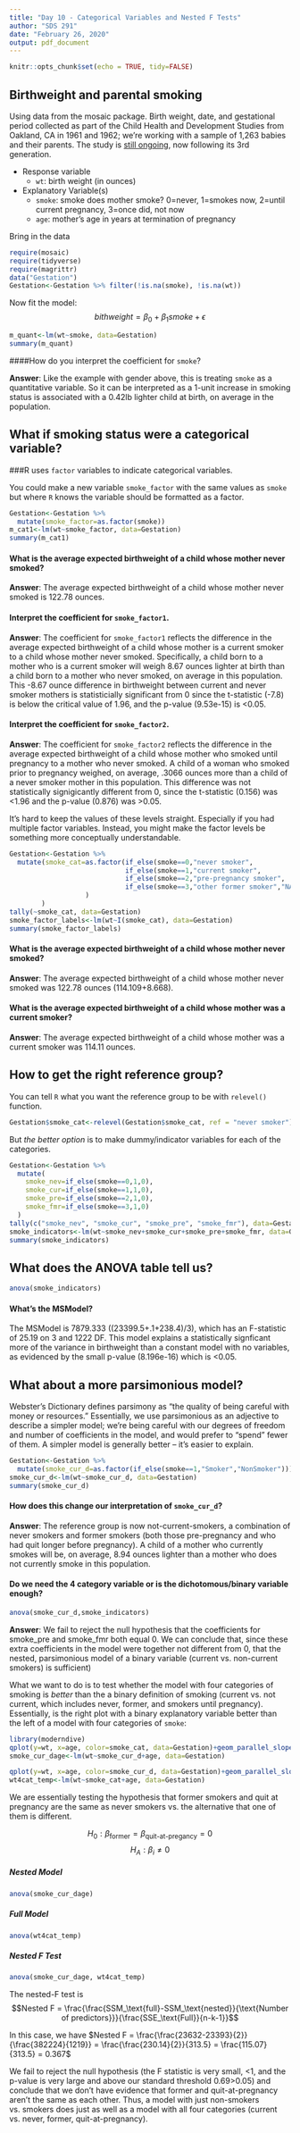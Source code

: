 ```yaml
---
title: "Day 10 - Categorical Variables and Nested F Tests"
author: "SDS 291"
date: "February 26, 2020"
output: pdf_document
---
```


```r
knitr::opts_chunk$set(echo = TRUE, tidy=FALSE)
```


## Birthweight and parental smoking
Using data from the mosaic package. Birth weight, date, and gestational period collected as part of the Child Health and Development Studies from Oakland, CA in 1961 and 1962; we're working with a sample of 1,263 babies and their parents. The study is [still ongoing](http://www.chdstudies.org/index.php), now following its 3rd generation.

- Response variable
    - `wt`: birth weight (in ounces) 
    
- Explanatory Variable(s)
    - `smoke`: smoke does mother smoke? 0=never, 1=smokes now, 2=until current pregnancy, 3=once did, not now
    - `age`: mother's age in years at termination of pregnancy

Bring in the data

```r
require(mosaic)
require(tidyverse)
require(magrittr)
data("Gestation")
Gestation<-Gestation %>% filter(!is.na(smoke), !is.na(wt))
```

Now fit the model: $$bithweight=\beta_0+\beta_1 smoke+ \epsilon$$
```r
m_quant<-lm(wt~smoke, data=Gestation)
summary(m_quant)
```

####How do you interpret the coefficient for `smoke`?

**Answer**: Like the example with gender above, this is treating `smoke` as a quantitative variable. So it can be interpreted as a 1-unit increase in smoking status is associated with a 0.42lb lighter child at birth, on average in the population. 

\newpage

## What if smoking status were a categorical variable?

###R uses `factor` variables to indicate categorical variables. 

You could make a new variable `smoke_factor` with the same values as `smoke` but where `R` knows the variable should be formatted as a factor.
```r
Gestation<-Gestation %>%
  mutate(smoke_factor=as.factor(smoke))
m_cat1<-lm(wt~smoke_factor, data=Gestation)
summary(m_cat1)
```

#### What is the average expected birthweight of a child whose mother never smoked?

 **Answer**: The average expected birthweight of a child whose mother never smoked is 122.78 ounces. 

#### Interpret the coefficient for `smoke_factor1`.

 **Answer**: The coefficient for `smoke_factor1` reflects the difference in the average expected birthweight of a child whose mother is a current smoker to a child whose mother never smoked. Specifically, a child born to a mother who is a current smoker will weigh 8.67 ounces lighter at birth than a child born to a mother who never smoked, on average in this population. This -8.67 ounce difference in birthweight between current and never smoker mothers is statisticially significant from 0 since the t-statistic (-7.8) is below the critical value of 1.96, and the p-value (9.53e-15) is <0.05. 

#### Interpret the coefficient for `smoke_factor2`.

 **Answer**: The coefficient for `smoke_factor2` reflects the difference in the average expected birthweight of a child whose mother who smoked until pregnancy to a mother who never smoked. A child of a woman who smoked prior to pregnancy weighed, on average, .3066 ounces more than a child of a never smoker mother in this population. This difference was not statistically signigicantly different from 0, since the t-statistic (0.156) was <1.96 and the p-value (0.876) was >0.05. 

It's hard to keep the values of these levels straight. Especially if you had multiple factor variables. Instead, you might make the factor levels be something more conceptually understandable.

```r
Gestation<-Gestation %>%
  mutate(smoke_cat=as.factor(if_else(smoke==0,"never smoker",
                             if_else(smoke==1,"current smoker",
                             if_else(smoke==2,"pre-pregnancy smoker",
                             if_else(smoke==3,"other former smoker","NA"))))
                   )
        )
tally(~smoke_cat, data=Gestation)
smoke_factor_labels<-lm(wt~I(smoke_cat), data=Gestation)
summary(smoke_factor_labels)
```

#### What is the average expected birthweight of a child whose mother never smoked?

**Answer**: The average expected birthweight of a child whose mother never smoked was 122.78 ounces (114.109+8.668). 

#### What is the average expected birthweight of a child whose mother was a current smoker?

 **Answer**: The average expected birthweight of a child whose mother was a current smoker was 114.11 ounces. 

## How to get the right reference group?
You can tell `R` what you want the reference group to be with `relevel()` function.
```r
Gestation$smoke_cat<-relevel(Gestation$smoke_cat, ref = "never smoker")
```

But *the better option* is to make dummy/indicator variables for each of the categories.
```r
Gestation<-Gestation %>%
  mutate(
    smoke_nev=if_else(smoke==0,1,0),
    smoke_cur=if_else(smoke==1,1,0),
    smoke_pre=if_else(smoke==2,1,0),
    smoke_fmr=if_else(smoke==3,1,0)
  )
tally(c("smoke_nev", "smoke_cur", "smoke_pre", "smoke_fmr"), data=Gestation)
smoke_indicators<-lm(wt~smoke_nev+smoke_cur+smoke_pre+smoke_fmr, data=Gestation)
summary(smoke_indicators)
```

\newpage

## What does the ANOVA table tell us?
```r
anova(smoke_indicators)
```

#### What's the MSModel?

 The MSModel is 7879.333 ((23399.5+.1+238.4)/3), which has an F-statistic of 25.19 on 3 and 1222 DF. This model explains a statistically signficant more of the variance in birthweight than a constant model with no variables, as evidenced by the small p-value (8.196e-16) which is <0.05. 

\newpage

## What about a more parsimonious model?

Webster's Dictionary defines parsimony as "the quality of being careful with money or resources." Essentially, we use parsimonious as an adjective to describe a simpler model; we're being careful with our degrees of freedom and number of coefficients in the model, and would prefer to "spend" fewer of them. A simpler model is generally better -- it's easier to explain.

```r
Gestation<-Gestation %>%
  mutate(smoke_cur_d=as.factor(if_else(smoke==1,"Smoker","NonSmoker")))
smoke_cur_d<-lm(wt~smoke_cur_d, data=Gestation)
summary(smoke_cur_d)
```


#### How does this change our interpretation of `smoke_cur_d`?

 **Answer**: The reference group is now not-current-smokers, a combination of never smokers and former smokers (both those pre-pregnancy and who had quit longer before pregnancy). A child of a mother who currently smokes will be, on average, 8.94 ounces lighter than a mother who does not currently smoke in this population. 

#### Do we need the 4 category variable or is the dichotomous/binary variable enough?

```r
anova(smoke_cur_d,smoke_indicators)
```

**Answer**: We fail to reject the null hypothesis that the coefficients for smoke_pre and smoke_fmr both equal 0. We can conclude that, since these extra coefficients in the model were together not different from 0, that the nested, parsimonious model of a binary variable (current vs. non-current smokers) is sufficient) 

What we want to do is to test whether the model with four categories of smoking is _better_ than the a binary definition of smoking (current vs. not current, which includes never, former, and smokers until pregnancy). Essentially, is the right plot with a binary explanatory variable better than the left of a model with four categories of `smoke`:

```r
library(moderndive)
qplot(y=wt, x=age, color=smoke_cat, data=Gestation)+geom_parallel_slopes(se=FALSE)
smoke_cur_dage<-lm(wt~smoke_cur_d+age, data=Gestation)
```


```r
qplot(y=wt, x=age, color=smoke_cur_d, data=Gestation)+geom_parallel_slopes(se=FALSE)
wt4cat_temp<-lm(wt~smoke_cat+age, data=Gestation)
```

\newpage
We are essentially testing the hypothesis that former smokers and quit at pregnancy are the same as never smokers vs. the alternative that one of them is different. 

$$H_0: \beta_\text{former} = \beta_\text{quit-at-pregancy} = 0 $$
$$H_A: \beta_i \neq 0 $$

##### Nested Model
```r
anova(smoke_cur_dage)
```

##### Full Model
```r
anova(wt4cat_temp)
```

##### Nested F Test
```r
anova(smoke_cur_dage, wt4cat_temp)
```

The nested-F test is $$Nested F = \frac{\frac{SSM_\text{full}-SSM_\text{nested}}{\text{Number of predictors}}}{\frac{SSE_\text{Full}}{n-k-1}}$$

In this case, we have $Nested F = \frac{\frac{23632-23393}{2}}{\frac{382224}{1219}} = \frac{\frac{230.14}{2}}{313.5} = \frac{115.07}{313.5} = 0.367$

We fail to reject the null hypothesis (the F statistic is very small, <1, and the p-value is very large and above our standard threshold 0.69>0.05) and conclude that we don't have evidence that former and quit-at-pregnancy aren't the same as each other.  Thus, a model with just non-smokers vs. smokers does just as well as a model with all four categories (current vs. never, former, quit-at-pregnancy). 
